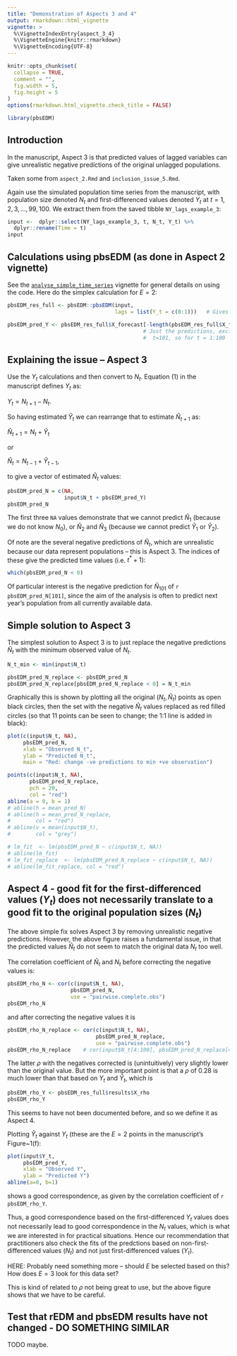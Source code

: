 ```yaml
---
title: "Demonstration of Aspects 3 and 4"
output: rmarkdown::html_vignette
vignette: >
  %\VignetteIndexEntry{aspect_3_4}
  %\VignetteEngine{knitr::rmarkdown}
  %\VignetteEncoding{UTF-8}
---
```


```r
knitr::opts_chunk$set(
  collapse = TRUE,
  comment = "",
  fig.width = 5,
  fig.height = 5
)
options(rmarkdown.html_vignette.check_title = FALSE)
```

```r
library(pbsEDM)
```

## Introduction

In the manuscript, Aspect 3 is that predicted values of lagged variables can
give unrealistic negative predictions of the original unlagged populations.

Taken some from `aspect_2.Rmd` and `inclusion_issue_5.Rmd`.

Again use the simulated population time series from the manuscript, with
population size denoted $N_t$ and first-differenced values denoted $Y_t$ at $t = 1, 2, 3, ..., 99, 100$. We
extract them from the saved tibble `NY_lags_example_3`:

```r
input <-  dplyr::select(NY_lags_example_3, t, N_t, Y_t) %>%
  dplyr::rename(Time = t)
input
```

## Calculations using pbsEDM (as done in Aspect 2 vignette)

See the [`analyse_simple_time_series`](analyse_simple_time_series.html) vignette
for general details on using the code. Here do the simplex calculation for $E = 2$:
```r
pbsEDM_res_full <- pbsEDM::pbsEDM(input,
                                  lags = list(Y_t = c(0:1)))   # Gives full calculations

pbsEDM_pred_Y <- pbsEDM_res_full$X_forecast[-length(pbsEDM_res_full$X_forecast)]
                                           # Just the predictions, excluding
                                           #  t=101, so for t = 1:100
```

## Explaining the issue -- Aspect 3

Use the $Y_t$ calculations and then convert to $N_t$. Equation (1) in the
manuscript defines $Y_t$ as:

$Y_t = N_{t+1} - N_t$.

So having estimated $\hat{Y}_t$ we can rearrange that to estimate $\hat{N}_{t+1}$ as:

$\hat{N}_{t+1} = N_t + \hat{Y}_t$

or

$\hat{N}_t = N_{t-1} + \hat{Y}_{t-1}$,

to give a vector of estimated $\hat{N}_t$ values:
```r
pbsEDM_pred_N = c(NA,
                  input$N_t + pbsEDM_pred_Y)
pbsEDM_pred_N
```

The first three `NA` values demonstrate that we cannot predict $\hat{N}_1$ (because we do not know $N_0$), or
$\hat{N}_2$ and $\hat{N}_3$ (because we cannot predict $\hat{Y}_1$ or
$\hat{Y}_2$).

Of note are the several negative predictions of $\hat{N}_t$, which
are unrealistic because our data represent populations -- this is Aspect 3. The indices of these
give the predicted time values (i.e. $t^* + 1$):
```r
which(pbsEDM_pred_N < 0)
```

Of particular interest is the negative prediction for $\hat{N}_{101}$ of
`r  pbsEDM_pred_N[101]`, since the
aim of the analysis is often to predict next year's population from all
currently available data.

## Simple solution to Aspect 3

The simplest solution to Aspect 3 is to just replace the negative
predictions $\hat{N}_t$ with the minimum observed value of $N_t$.
```r
N_t_min <- min(input$N_t)

pbsEDM_pred_N_replace <- pbsEDM_pred_N
pbsEDM_pred_N_replace[pbsEDM_pred_N_replace < 0] = N_t_min
```

Graphically this is shown by plotting all the original $(N_t, \hat{N}_t)$ points
as open black circles, then the set with the negative $\hat{N}_t$ values
replaced as red filled circles (so that 11 points can be seen to change; the 1:1
line is added in black):

```r
plot(c(input$N_t, NA),
     pbsEDM_pred_N,
     xlab = "Observed N_t",
     ylab = "Predicted N_t",
     main = "Red: change -ve predictions to min +ve observation")

points(c(input$N_t, NA),
       pbsEDM_pred_N_replace,
       pch = 20,
       col = "red")
abline(a = 0, b = 1)
# abline(h = mean_pred_N)
# abline(h = mean_pred_N_replace,
#        col = "red")
# abline(v = mean(input$N_t),
#        col = "grey")

# lm_fit  <- lm(pbsEDM_pred_N ~ c(input$N_t, NA))
# abline(lm_fit)
# lm_fit_replace  <- lm(pbsEDM_pred_N_replace ~ c(input$N_t, NA))
# abline(lm_fit_replace, col = "red")
```

## Aspect 4 - good fit for the first-differenced values ($Y_t$) does not necessarily translate to a good fit to the original population sizes ($N_t$)

The above simple fix solves Aspect 3 by removing unrealistic negative
predictions. However, the above figure raises a fundamental issue, in that the
predicted values $\hat{N}_t$ do not seem to match the original data $N_t$ too
well.

The correlation coefficient of $\hat{N}_t$ and $N_t$ before correcting the
negative values is:
```r
pbsEDM_rho_N <- cor(c(input$N_t, NA),
                    pbsEDM_pred_N,
                    use = "pairwise.complete.obs")
pbsEDM_rho_N
```
and after correcting the negative values it is
```r
pbsEDM_rho_N_replace <- cor(c(input$N_t, NA),
                            pbsEDM_pred_N_replace,
                            use = "pairwise.complete.obs")
pbsEDM_rho_N_replace    # cor(input$N_t[4:100], pbsEDM_pred_N_replace[4:100]) gives same
```

The latter $\rho$ with the negatives corrected is (unintuitively) very slightly lower
than the original value. But the more important point is that a $\rho$ of 0.28
is much lower than that based on $Y_t$ and $\hat{Y}_t$, which is
```r
pbsEDM_rho_Y <- pbsEDM_res_full$results$X_rho
pbsEDM_rho_Y
```

This seems to have not been documented before, and so we define it as Aspect 4.

Plotting  $\hat{Y}_t$ against $Y_t$ (these are the $E=2$ points in the
manuscript's Figure~1(f):

```r
plot(input$Y_t,
     pbsEDM_pred_Y,
     xlab = "Observed Y",
     ylab = "Predicted Y")
abline(a=0, b=1)
```

shows a good correspondence, as given by the correlation coefficient of
`r pbsEDM_rho_Y`.

Thus, a good correspondence based on the first-differenced $Y_t$ values does not
necessarily lead to good correspondence in the $N_t$ values, which is what we
are interested in for practical situations. Hence our recommendation that
practitioners also check the fits of the predctions based on
non-first-differenced values ($N_t$) and not just first-differenced values
($Y_t$).

HERE: Probably need something more -- should $E$ be selected based on this? How
does $E=3$ look for this data set?

This is kind of related to $\rho$ not being great to use, but the above figure
shows that we have to be careful.

## Test that rEDM and pbsEDM results have not changed - DO SOMETHING SIMILAR

TODO maybe.

<!--
TODO

Here we run some tests to check that if any of the above results from `pbsEDM`
or `rEDM` have changed from when this vignette was written (some results are
saved in `NY_lags_example_3`). The tests will give errors if they fail (and any
such failures should be investigated and this vignette updated).

Check the default `rEDM` predictions have not changed.
{r testrEDM}
testthat::expect_equal(NY_lags_example_3$rEDM.pred,
                       rEDM_res$Predictions)       # If no error then they match


Also check that the results with different values of `exclusionsRadius` have not changed:
{r testExcl}
testthat::expect_equal(check_rEDM_excl_1, rEDM_pred_excl_1)
testthat::expect_equal(check_rEDM_excl_2, rEDM_pred_excl_2)
testthat::expect_equal(check_rEDM_excl_3, rEDM_pred_excl_3)


The test in the Independent Code section has already verified that the `pbsEDM`
results have not changed (since they match the `my.pred` results from the original
independent code).
-->

